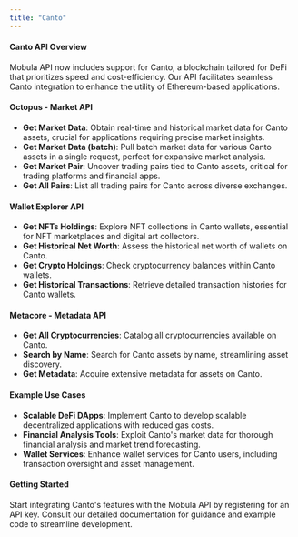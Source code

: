 ```yaml
---
title: "Canto"
---
```


#### Canto API Overview

Mobula API now includes support for Canto, a blockchain tailored for DeFi that prioritizes speed and cost-efficiency. Our API facilitates seamless Canto integration to enhance the utility of Ethereum-based applications.

#### Octopus - Market API

- **Get Market Data**: Obtain real-time and historical market data for Canto assets, crucial for applications requiring precise market insights.
- **Get Market Data (batch)**: Pull batch market data for various Canto assets in a single request, perfect for expansive market analysis.
- **Get Market Pair**: Uncover trading pairs tied to Canto assets, critical for trading platforms and financial apps.
- **Get All Pairs**: List all trading pairs for Canto across diverse exchanges.

#### Wallet Explorer API

- **Get NFTs Holdings**: Explore NFT collections in Canto wallets, essential for NFT marketplaces and digital art collectors.
- **Get Historical Net Worth**: Assess the historical net worth of wallets on Canto.
- **Get Crypto Holdings**: Check cryptocurrency balances within Canto wallets.
- **Get Historical Transactions**: Retrieve detailed transaction histories for Canto wallets.

#### Metacore - Metadata API

- **Get All Cryptocurrencies**: Catalog all cryptocurrencies available on Canto.
- **Search by Name**: Search for Canto assets by name, streamlining asset discovery.
- **Get Metadata**: Acquire extensive metadata for assets on Canto.

#### Example Use Cases

- **Scalable DeFi DApps**: Implement Canto to develop scalable decentralized applications with reduced gas costs.
- **Financial Analysis Tools**: Exploit Canto's market data for thorough financial analysis and market trend forecasting.
- **Wallet Services**: Enhance wallet services for Canto users, including transaction oversight and asset management.

#### Getting Started

Start integrating Canto's features with the Mobula API by registering for an API key. Consult our detailed documentation for guidance and example code to streamline development.
